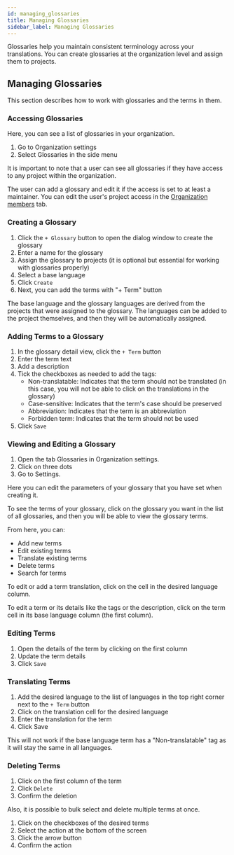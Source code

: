 ```yaml
---
id: managing_glossaries
title: Managing Glossaries
sidebar_label: Managing Glossaries
---
```



Glossaries help you maintain consistent terminology across your translations.
You can create glossaries at the organization level and assign them to projects.

<ScreenshotWrapper
  src="/img/docs/platform/glossaries/glossary-overview.webp"
  alt="Glossaries example"
/>

## Managing Glossaries

This section describes how to work with glossaries and the terms in them.

### Accessing Glossaries

Here, you can see a list of glossaries in your organization.

1. Go to Organization settings
2. Select Glossaries in the side menu

It is important to note that a user can see all glossaries if they have access to any project within the organization.

The user can add a glossary and edit it if the access is set to at least a maintainer. You can edit the user's project access in the [Organization members](/platform/projects_and_organizations/organization_settings#organization-members) tab.

<ScreenshotWrapper
  src="/img/docs/platform/glossaries/glossaries-list.webp"
  alt="Glossaries list"
/>


### Creating a Glossary

1. Click the `+ Glossary` button to open the dialog window to create the glossary
2. Enter a name for the glossary
3. Assign the glossary to projects (it is optional but essential for working with glossaries properly)
4. Select a base language
5. Click `Create`
6. Next, you can add the terms with "+ Term" button

The base language and the glossary languages are derived from the projects that were assigned to the glossary. The languages can be added to the project themselves, and then they will be automatically assigned.

<ScreenshotWrapper
  src="/img/docs/platform/glossaries/create-glossary.gif"
  alt="Create glossary dialog"
/>

### Adding Terms to a Glossary

1. In the glossary detail view, click the `+ Term` button
2. Enter the term text
3. Add a description
4. Tick the checkboxes as needed to add the tags:
   - Non-translatable: Indicates that the term should not be translated (in this case, you will not be able to click on the translations in the glossary)
   - Case-sensitive: Indicates that the term's case should be preserved
   - Abbreviation: Indicates that the term is an abbreviation
   - Forbidden term: Indicates that the term should not be used
5. Click `Save`

<ScreenshotWrapper
  src="/img/docs/platform/glossaries/create-term.webp"
  alt="Create term dialog"
/>

### Viewing and Editing a Glossary

1. Open the tab Glossaries in Organization settings. 
2. Click on three dots 
3. Go to Settings. 

Here you can edit the parameters of your glossary that you have set when creating it.

<ScreenshotWrapper
  src="/img/docs/platform/glossaries/glossary-settings.webp"
  alt="Glossary detail view"
/>

To see the terms of your glossary, click on the glossary you want in the list of all glossaries, and then you will be able to view the glossary terms.

From here, you can:
- Add new terms
- Edit existing terms
- Translate existing terms
- Delete terms
- Search for terms

To edit or add a term translation, click on the cell in the desired language column.

To edit a term or its details like the tags or the description, click on the term cell in its base language column (the first column).

### Editing Terms

1. Open the details of the term by clicking on the first column
2. Update the term details
3. Click `Save`

<ScreenshotWrapper
  src="/img/docs/platform/glossaries/edit-term.gif"
  alt="Edit term dialog"
/>

### Translating Terms

1. Add the desired language to the list of languages in the top right corner next to the `+ Term` button
2. Click on the translation cell for the desired language
3. Enter the translation for the term
4. Click Save

This will not work if the base language term has a "Non-translatable" tag as it will stay the same in all languages.

<ScreenshotWrapper
    src="/img/docs/platform/glossaries/translate-term.gif"
    alt="Translate term editor"
/>

### Deleting Terms

1. Click on the first column of the term
2. Click `Delete`
3. Confirm the deletion

Also, it is possible to bulk select and delete multiple terms at once. 

1. Click on the checkboxes of the desired terms
2. Select the action at the bottom of the screen
3. Click the arrow button
4. Confirm the action

<ScreenshotWrapper
    src="/img/docs/platform/glossaries/delete-terms.gif"
    alt="Translate term editor"
/>